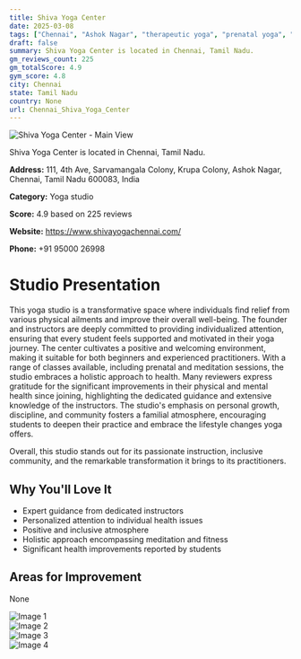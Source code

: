 ```yaml
---
title: Shiva Yoga Center
date: 2025-03-08
tags: ["Chennai", "Ashok Nagar", "therapeutic yoga", "prenatal yoga", "supportive environment", "individual attention", "Chennai"]  
draft: false
summary: Shiva Yoga Center is located in Chennai, Tamil Nadu.
gm_reviews_count: 225
gm_totalScore: 4.9
gym_score: 4.8
city: Chennai
state: Tamil Nadu
country: None
url: Chennai_Shiva_Yoga_Center
---
```


<div className="aspect-[16/9] relative my-8">
  <img 
    src="https://lh3.googleusercontent.com/gps-cs-s/AB5caB-07QMSKcTbtpY61exmT7Hk-i5yypspVeVEN41oMYThXYja4fQzT6Ut20efT_MMRZ5CQ0qTRbk-NJqACDZ8JsIwk2Sf0SA4-Ki3thNfXbvsGWr7rP4vcpV7N9zce_1ox-7EWqQ=w1920-h1080-k-no"
    alt="Shiva Yoga Center - Main View"
    className="object-cover absolute inset-0 w-full h-full rounded-lg"
  />
</div>

Shiva Yoga Center is located in Chennai, Tamil Nadu.

**Address:** 111, 4th Ave, Sarvamangala Colony, Krupa Colony, Ashok Nagar, Chennai, Tamil Nadu 600083, India

**Category:** Yoga studio

**Score:** 4.9 based on 225 reviews

**Website:** https://www.shivayogachennai.com/

**Phone:** +91 95000 26998

# Studio Presentation

This yoga studio is a transformative space where individuals find relief from various physical ailments and improve their overall well-being. The founder and instructors are deeply committed to providing individualized attention, ensuring that every student feels supported and motivated in their yoga journey. The center cultivates a positive and welcoming environment, making it suitable for both beginners and experienced practitioners. With a range of classes available, including prenatal and meditation sessions, the studio embraces a holistic approach to health. Many reviewers express gratitude for the significant improvements in their physical and mental health since joining, highlighting the dedicated guidance and extensive knowledge of the instructors. The studio's emphasis on personal growth, discipline, and community fosters a familial atmosphere, encouraging students to deepen their practice and embrace the lifestyle changes yoga offers. 

Overall, this studio stands out for its passionate instruction, inclusive community, and the remarkable transformation it brings to its practitioners.

## Why You'll Love It

- Expert guidance from dedicated instructors
- Personalized attention to individual health issues
- Positive and inclusive atmosphere
- Holistic approach encompassing meditation and fitness
- Significant health improvements reported by students

## Areas for Improvement

None

<div className="grid grid-cols-1 xl:grid-cols-2 gap-4 my-8">
<div className="aspect-[4/3] relative"><img src="https://lh3.googleusercontent.com/gps-cs-s/AB5caB--FtwjKFZyrEatDuc3EMq3oRBXQ3yS-NI8VXrQGr6T5rAtwyWlQyDAWsGnyGS_pOV8rmrm7t_4nd4G4HT1J_yTDiP8XovL2MYT5Vo5TojrztxbKy6A5ZAGUdzbJ2C6r19vuex4bg=w1920-h1080-k-no" alt="Image 1" className="object-cover absolute inset-0 w-full h-full rounded-lg" /></div>
<div className="aspect-[4/3] relative"><img src="https://lh3.googleusercontent.com/gps-cs-s/AB5caB98142cz0D2siRIuhusZhIZVc7p_DqyDjZiNA4kKVXqtXSayZ0j-t7zcMh4ec1LYKa8clBBR-J-6Vlx_H9oKVS9xwZ4AjXdGtkZ3VEOMKvu52J6d_AZCRWVFqPX2Yxht2ceJmfZ=w1920-h1080-k-no" alt="Image 2" className="object-cover absolute inset-0 w-full h-full rounded-lg" /></div>
<div className="aspect-[4/3] relative"><img src="https://lh3.googleusercontent.com/gps-cs-s/AB5caB_ZvEYHtLFjZ7T4ysy1SasvmtcHA4kh4JFhMl-A6TQ5ONvRpuXdRS7gpgRZQVq0XNI-hBfvWJYI6z7c8q56jupKFCkh6BPlD--uGur5vpD5nmuv0S8PFqdnEAY_VSFcxaVEZqI5=w1920-h1080-k-no" alt="Image 3" className="object-cover absolute inset-0 w-full h-full rounded-lg" /></div>
<div className="aspect-[4/3] relative"><img src="https://lh3.googleusercontent.com/gps-cs-s/AB5caB-JHc0WYgUQiC22SrlqCzBfHwFFM1JHRAiVHQKp32LFiwrlhyTEZ4aBTtbHx_xTg_674qcR279aVcxbB2JBOlYaYfUQBOPbUdR6Bs2cy3P9VvbE7xYW8fD7TLvEh6Bl4M_emJgz=w1920-h1080-k-no" alt="Image 4" className="object-cover absolute inset-0 w-full h-full rounded-lg" /></div>
</div>